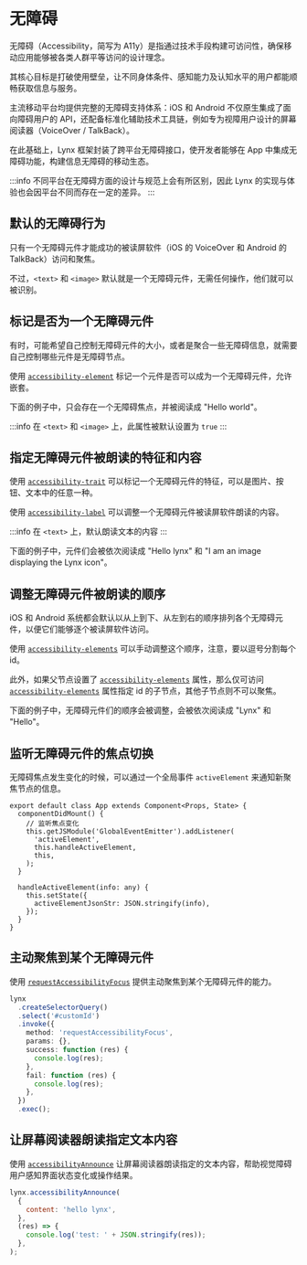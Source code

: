 # 无障碍


无障碍（Accessibility，简写为 A11y）是指通过技术手段构建可访问性，确保移动应用能够被各类人群平等访问的设计理念。

其核心目标是打破使用壁垒，让不同身体条件、感知能力及认知水平的用户都能顺畅获取信息与服务。

主流移动平台均提供完整的无障碍支持体系：iOS 和 Android 不仅原生集成了面向障碍用户的 API，还配备标准化辅助技术工具链，例如专为视障用户设计的屏幕阅读器（VoiceOver / TalkBack）。

在此基础上，Lynx 框架封装了跨平台无障碍接口，使开发者能够在 App 中集成无障碍功能，构建信息无障碍的移动生态。

:::info
不同平台在无障碍方面的设计与规范上会有所区别，因此 Lynx 的实现与体验也会因平台不同而存在一定的差异。
:::

## 默认的无障碍行为

只有一个无障碍元件才能成功的被读屏软件（iOS 的 VoiceOver 和 Android 的 TalkBack）访问和聚焦。

不过，`<text>` 和 `<image>` 默认就是一个无障碍元件，无需任何操作，他们就可以被识别。

<Go
  example="accessibility"
  img="https://lf-lynx.tiktok-cdns.com/obj/lynx-artifacts-oss-sg/lynx-website/assets/doc/a11y.gif"
  defaultEntryFile="dist/main.lynx.bundle"
  defaultFile="src/Default.tsx"
  entry="src/Default.tsx"
  highlight="{4-5}"
/>

## 标记是否为一个无障碍元件

有时，可能希望自己控制无障碍元件的大小，或者是聚合一些无障碍信息，就需要自己控制哪些元件是无障碍节点。

使用 [`accessibility-element`](/api/elements/built-in/view#accessibility-element) 标记一个元件是否可以成为一个无障碍元件，允许嵌套。

下面的例子中，只会存在一个无障碍焦点，并被阅读成 "Hello world"。

<Go
  example="accessibility"
  img="https://lf-lynx.tiktok-cdns.com/obj/lynx-artifacts-oss-sg/lynx-website/assets/doc/a11y.gif"
  defaultEntryFile="dist/main.lynx.bundle"
  defaultFile="src/Customized.tsx"
  entry="src/Customized.tsx"
  highlight="{5,8,9}"
/>

:::info
在 `<text>` 和 `<image>` 上，此属性被默认设置为 `true`
:::

## 指定无障碍元件被朗读的特征和内容

使用 [`accessibility-trait`](/api/elements/built-in/view#accessibility-trait) 可以标记一个无障碍元件的特征，可以是图片、按钮、文本中的任意一种。

使用 [`accessibility-label`](/api/elements/built-in/view#accessibility-label) 可以调整一个无障碍元件被读屏软件朗读的内容。

:::info
在 `<text>` 上，默认朗读文本的内容
:::

下面的例子中，元件们会被依次阅读成 "Hello lynx" 和 "I am an image displaying the Lynx icon"。

<Go
  example="accessibility"
  img="https://lf-lynx.tiktok-cdns.com/obj/lynx-artifacts-oss-sg/lynx-website/assets/doc/a11y.gif"
  defaultEntryFile="dist/main.lynx.bundle"
  defaultFile="src/LabelAndTraits.tsx"
  entry="src/LabelAndTraits.tsx"
  highlight="{6,7,16,17}"
/>

## 调整无障碍元件被朗读的顺序

iOS 和 Android 系统都会默认以从上到下、从左到右的顺序排列各个无障碍元件，以便它们能够逐个被读屏软件访问。

使用 [`accessibility-elements`](/api/elements/built-in/view#accessibility-elements) 可以手动调整这个顺序，注意，要以逗号分割每个 id。

此外，如果父节点设置了 [`accessibility-elements`](/api/elements/built-in/view#accessibility-elements) 属性，那么仅可访问 [`accessibility-elements`](/api/elements/built-in/view#accessibility-elements) 属性指定 id 的子节点，其他子节点则不可以聚焦。

下面的例子中，无障碍元件们的顺序会被调整，会被依次阅读成 "Lynx" 和 "Hello"。

<Go
  example="accessibility"
  img="https://lf-lynx.tiktok-cdns.com/obj/lynx-artifacts-oss-sg/lynx-website/assets/doc/a11y.gif"
  defaultEntryFile="dist/main.lynx.bundle"
  defaultFile="src/ReOrder.tsx"
  entry="src/ReOrder.tsx"
  highlight="{304}"
  highlight="{3,5,6}"
/>

## 监听无障碍元件的焦点切换

无障碍焦点发生变化的时候，可以通过一个全局事件 `activeElement` 来通知新聚焦节点的信息。

```tsx
export default class App extends Component<Props, State> {
  componentDidMount() {
    // 监听焦点变化
    this.getJSModule('GlobalEventEmitter').addListener(
      'activeElement',
      this.handleActiveElement,
      this,
    );
  }

  handleActiveElement(info: any) {
    this.setState({
      activeElementJsonStr: JSON.stringify(info),
    });
  }
}
```

## 主动聚焦到某个无障碍元件

使用 [`requestAccessibilityFocus`](/api/elements/built-in/view#requestaccessibilityfocus) 提供主动聚焦到某个无障碍元件的能力。

```ts
lynx
  .createSelectorQuery()
  .select('#customId')
  .invoke({
    method: 'requestAccessibilityFocus',
    params: {},
    success: function (res) {
      console.log(res);
    },
    fail: function (res) {
      console.log(res);
    },
  })
  .exec();
```

## 让屏幕阅读器朗读指定文本内容

使用 [`accessibilityAnnounce`](/api/lynx-api/lynx/lynx-accessibility-announce#accessibilityAnnounce) 让屏幕阅读器朗读指定的文本内容，帮助视觉障碍用户感知界面状态变化或操作结果。

```jsx
lynx.accessibilityAnnounce(
  {
    content: 'hello lynx',
  },
  (res) => {
    console.log('test: ' + JSON.stringify(res));
  },
);
```
